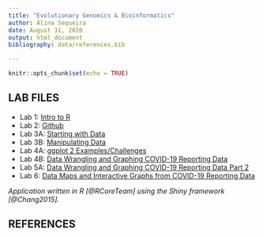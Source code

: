 ```yaml
---
title: "Evolutionary Genomics & Bioinformatics"
author: Alina Sequeira
date: August 31, 2020
output: html_document
bibliography: data/references.bib

---
```


```r
knitr::opts_chunk$set(echo = TRUE)
```


## LAB FILES
* Lab 1: [Intro to R](Alina-Lab1.html)
* Lab 2: [Github](Lab-2_Alina.html)
* Lab 3A: [Starting with Data](Lab_3A.html)
* Lab 3B: [Manipulating Data](Lab_3B.html)
* Lab 4A: [ggplot 2 Examples/Challenges](Lab_4A.html)
* Lab 4B: [Data Wrangling and Graphing COVID-19 Reporting Data](Lab_4B.html)
* Lab 5A: [Data Wrangling and Graphing COVID-19 Reporting Data Part 2](Lab_5A.html)
* Lab 6: [Data Maps and Interactive Graphs from COVID-19 Reporting Data](Lab_6.html)

*Application written in R [@RCoreTeam] using the Shiny framework [@Chang2015].*

## REFERENCES

